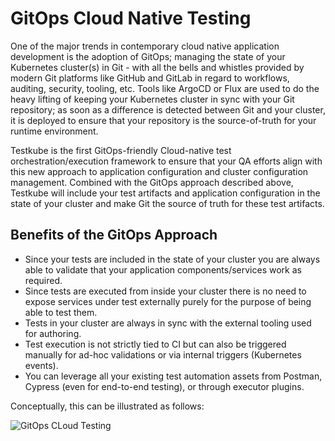 
# GitOps Cloud Native Testing

<LegacyWarning />

One of the major trends in contemporary cloud native application development is the adoption of GitOps; managing the state of your Kubernetes cluster(s) in Git - with all the bells and whistles provided by modern Git platforms like GitHub and GitLab in regard to workflows, auditing, security, tooling, etc. Tools like ArgoCD or Flux are used to do the heavy lifting of keeping your Kubernetes cluster in sync with your Git repository; as soon as a difference is detected between Git and your cluster, it is deployed to ensure that your repository is the source-of-truth for your runtime environment.

Testkube is the first GitOps-friendly Cloud-native test orchestration/execution framework to ensure that your QA efforts align with this new approach to application configuration and cluster configuration management. Combined with the GitOps approach described above, Testkube will include your test artifacts and application configuration in the state of your cluster and make Git the source of truth for these test artifacts.

## Benefits of the GitOps Approach

- Since your tests are included in the state of your cluster you are always able to validate that your application components/services work as required.
- Since tests are executed from inside your cluster there is no need to expose services under test externally purely for the purpose of being able to test them.
- Tests in your cluster are always in sync with the external tooling used for authoring.
- Test execution is not strictly tied to CI but can also be triggered manually for ad-hoc validations or via internal triggers (Kubernetes events).
- You can leverage all your existing test automation assets from Postman, Cypress (even for end-to-end testing), or through executor plugins.

Conceptually, this can be illustrated as follows:

![GitOps CLoud Testing](../img/GitOps-cloud-testing.jpeg)